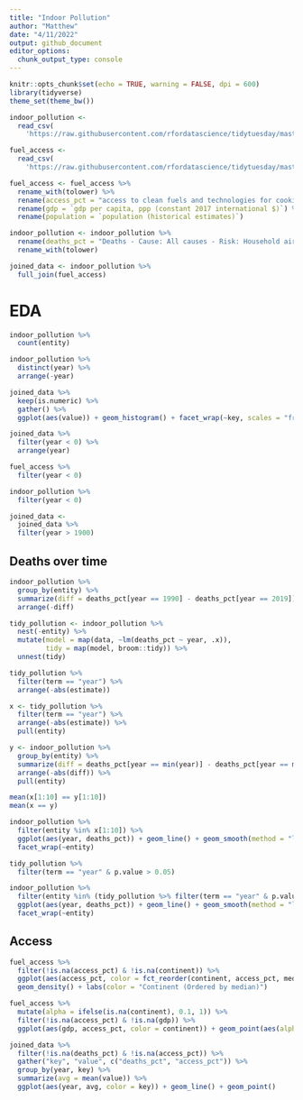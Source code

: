 ```yaml
---
title: "Indoor Pollution"
author: "Matthew"
date: "4/11/2022"
output: github_document
editor_options: 
  chunk_output_type: console
---
```


```r
knitr::opts_chunk$set(echo = TRUE, warning = FALSE, dpi = 600)
library(tidyverse)
theme_set(theme_bw())
```


```r
indoor_pollution <- 
  read_csv(
    'https://raw.githubusercontent.com/rfordatascience/tidytuesday/master/data/2022/2022-04-12/indoor_pollution.csv')

fuel_access <- 
  read_csv(
    'https://raw.githubusercontent.com/rfordatascience/tidytuesday/master/data/2022/2022-04-12/fuel_gdp.csv')
```



```r
fuel_access <- fuel_access %>% 
  rename_with(tolower) %>% 
  rename(access_pct = "access to clean fuels and technologies for cooking (% of population)") %>% 
  rename(gdp = `gdp per capita, ppp (constant 2017 international $)`) %>% 
  rename(population = `population (historical estimates)`)

indoor_pollution <- indoor_pollution %>% 
  rename(deaths_pct = "Deaths - Cause: All causes - Risk: Household air pollution from solid fuels - Sex: Both - Age: Age-standardized (Percent)") %>% 
  rename_with(tolower)

joined_data <- indoor_pollution %>% 
  full_join(fuel_access) 
```

# EDA
```r
indoor_pollution %>% 
  count(entity)

indoor_pollution %>% 
  distinct(year) %>% 
  arrange(-year)
```


```r
joined_data %>% 
  keep(is.numeric) %>% 
  gather() %>% 
  ggplot(aes(value)) + geom_histogram() + facet_wrap(~key, scales = "free")

joined_data %>%
  filter(year < 0) %>% 
  arrange(year)

fuel_access %>% 
  filter(year < 0)

indoor_pollution %>% 
  filter(year < 0)

joined_data <- 
  joined_data %>% 
  filter(year > 1900)

```

## Deaths over time
```r
indoor_pollution %>% 
  group_by(entity) %>% 
  summarize(diff = deaths_pct[year == 1990] - deaths_pct[year == 2019]) %>% 
  arrange(-diff)

tidy_pollution <- indoor_pollution %>% 
  nest(-entity) %>% 
  mutate(model = map(data, ~lm(deaths_pct ~ year, .x)),
         tidy = map(model, broom::tidy)) %>% 
  unnest(tidy)

tidy_pollution %>% 
  filter(term == "year") %>% 
  arrange(-abs(estimate))
```


```r
x <- tidy_pollution %>%
  filter(term == "year") %>% 
  arrange(-abs(estimate)) %>% 
  pull(entity)

y <- indoor_pollution %>% 
  group_by(entity) %>% 
  summarize(diff = deaths_pct[year == min(year)] - deaths_pct[year == max(year)]) %>% 
  arrange(-abs(diff)) %>% 
  pull(entity)

mean(x[1:10] == y[1:10])
mean(x == y)

```


```r
indoor_pollution %>% 
  filter(entity %in% x[1:10]) %>% 
  ggplot(aes(year, deaths_pct)) + geom_line() + geom_smooth(method = "lm", se = FALSE) +
  facet_wrap(~entity)
```


```r
tidy_pollution %>% 
  filter(term == "year" & p.value > 0.05)

indoor_pollution %>% 
  filter(entity %in% (tidy_pollution %>% filter(term == "year" & p.value > 0.05) %>% pull(entity))) %>% 
  ggplot(aes(year, deaths_pct)) + geom_line() + geom_smooth(method = "lm", se = FALSE) +
  facet_wrap(~entity)
```


## Access
```r
fuel_access %>% 
  filter(!is.na(access_pct) & !is.na(continent)) %>% 
  ggplot(aes(access_pct, color = fct_reorder(continent, access_pct, median, .desc = TRUE))) + 
  geom_density() + labs(color = "Continent (Ordered by median)")

fuel_access %>% 
  mutate(alpha = ifelse(is.na(continent), 0.1, 1)) %>% 
  filter(!is.na(access_pct) & !is.na(gdp)) %>% 
  ggplot(aes(gdp, access_pct, color = continent)) + geom_point(aes(alpha = alpha)) + scale_x_log10()
```



```r
joined_data %>% 
  filter(!is.na(deaths_pct) & !is.na(access_pct)) %>% 
  gather("key", "value", c("deaths_pct", "access_pct")) %>% 
  group_by(year, key) %>% 
  summarize(avg = mean(value)) %>% 
  ggplot(aes(year, avg, color = key)) + geom_line() + geom_point()
```

